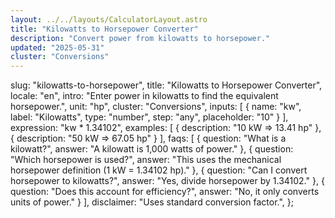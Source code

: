 ```yaml
---
layout: ../../layouts/CalculatorLayout.astro
title: "Kilowatts to Horsepower Converter"
description: "Convert power from kilowatts to horsepower."
updated: "2025-05-31"
cluster: "Conversions"
---
```



  slug: "kilowatts-to-horsepower",
  title: "Kilowatts to Horsepower Converter",
  locale: "en",
  intro: "Enter power in kilowatts to find the equivalent horsepower.",
  unit: "hp",
  cluster: "Conversions",
  inputs: [
    { name: "kw", label: "Kilowatts", type: "number", step: "any", placeholder: "10" }
  ],
  expression: "kw * 1.34102",
  examples: [
    { description: "10 kW ⇒ 13.41 hp" },
    { description: "50 kW ⇒ 67.05 hp" }
  ],
  faqs: [
    { question: "What is a kilowatt?", answer: "A kilowatt is 1,000 watts of power." },
    { question: "Which horsepower is used?", answer: "This uses the mechanical horsepower definition (1 kW = 1.34102 hp)." },
    { question: "Can I convert horsepower to kilowatts?", answer: "Yes, divide horsepower by 1.34102." },
    { question: "Does this account for efficiency?", answer: "No, it only converts units of power." }
  ],
  disclaimer: "Uses standard conversion factor.",
};

<Calculator schema={schema} />

